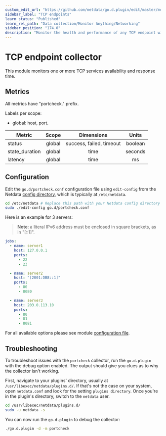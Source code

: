 ```yaml
---
custom_edit_url: "https://github.com/netdata/go.d.plugin/edit/master/modules/portcheck/README.md"
sidebar_label: "TCP endpoints"
learn_status: "Published"
learn_rel_path: "Data collection/Monitor Anything/Networking"
sidebar_position: "174.0"
description: "Monitor the health and performance of any TCP endpoint with zero configuration, per-second metric granularity, and interactive visualizations."
---
```



# TCP endpoint collector

This module monitors one or more TCP services availability and response time.

## Metrics

All metrics have "portcheck." prefix.

Labels per scope:

- global: host, port.

| Metric         | Scope  |        Dimensions        |  Units  |
|----------------|:------:|:------------------------:|:-------:|
| status         | global | success, failed, timeout | boolean |
| state_duration | global |           time           | seconds |
| latency        | global |           time           |   ms    |

## Configuration

Edit the `go.d/portcheck.conf` configuration file using `edit-config` from the
Netdata [config directory](https://learn.netdata.cloud/docs/configure/nodes), which is typically at `/etc/netdata`.

```bash
cd /etc/netdata # Replace this path with your Netdata config directory
sudo ./edit-config go.d/portcheck.conf
```

Here is an example for 3 servers:

> **Note**: a literal IPv6 address must be enclosed in square brackets, as in "[::1]".

```yaml
jobs:
  - name: server1
    host: 127.0.0.1
    ports:
      - 22
      - 23

  - name: server2
    host: "[2001:DB8::1]"
    ports:
      - 80
      - 8080

  - name: server3
    host: 203.0.113.10
    ports:
      - 80
      - 81
      - 8081
```

For all available options please see
module [configuration file](https://github.com/netdata/go.d.plugin/blob/master/config/go.d/portcheck.conf).

## Troubleshooting

To troubleshoot issues with the `portcheck` collector, run the `go.d.plugin` with the debug option enabled. The output
should give you clues as to why the collector isn't working.

First, navigate to your plugins' directory, usually at `/usr/libexec/netdata/plugins.d/`. If that's not the case on your
system, open `netdata.conf` and look for the setting `plugins directory`. Once you're in the plugin's directory, switch
to the `netdata` user.

```bash
cd /usr/libexec/netdata/plugins.d/
sudo -u netdata -s
```

You can now run the `go.d.plugin` to debug the collector:

```bash
./go.d.plugin -d -m portcheck
```
